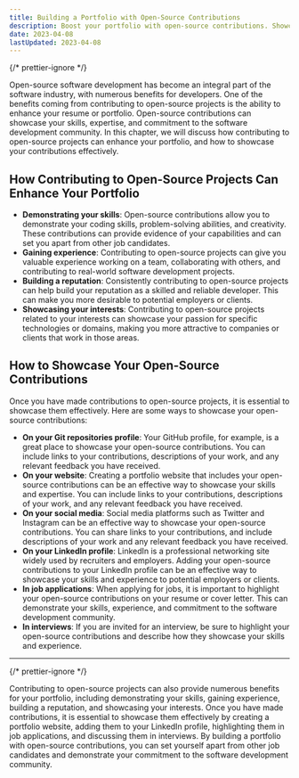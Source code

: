 ```yaml
---
title: Building a Portfolio with Open-Source Contributions
description: Boost your portfolio with open-source contributions. Showcase your skills, expertise and commitment. Learn how to highlight contributions effectively here.
date: 2023-04-08
lastUpdated: 2023-04-08
---
```


{/* prettier-ignore */}
<p class="lead">Open-source software development has become an integral part of the software industry, with numerous benefits for developers. One of the benefits coming from contributing to open-source projects is the ability to enhance your resume or portfolio. Open-source contributions can showcase your skills, expertise, and commitment to the software development community. In this chapter, we will discuss how contributing to open-source projects can enhance your portfolio, and how to showcase your contributions effectively.</p>

## How Contributing to Open-Source Projects Can Enhance Your Portfolio

- <strong>Demonstrating your skills</strong>: Open-source contributions allow you to demonstrate your coding skills,
  problem-solving abilities, and creativity. These contributions can provide evidence of your capabilities and can set
  you apart from other job candidates.
- <strong>Gaining experience</strong>: Contributing to open-source projects can give you valuable experience working on
  a team, collaborating with others, and contributing to real-world software development projects.
- <strong>Building a reputation</strong>: Consistently contributing to open-source projects can help build your
  reputation as a skilled and reliable developer. This can make you more desirable to potential employers or clients.
- <strong>Showcasing your interests</strong>: Contributing to open-source projects related to your interests can
  showcase your passion for specific technologies or domains, making you more attractive to companies or clients that
  work in those areas.

## How to Showcase Your Open-Source Contributions

Once you have made contributions to open-source projects, it is essential to showcase them effectively. Here are some ways to showcase your open-source contributions:

- <strong>On your Git repositories profile</strong>: Your GitHub profile, for example, is a great place to showcase your
  open-source contributions. You can include links to your contributions, descriptions of your work, and any relevant
  feedback you have received.
- <strong>On your website</strong>: Creating a portfolio website that includes your open-source contributions can be an
  effective way to showcase your skills and expertise. You can include links to your contributions, descriptions of your
  work, and any relevant feedback you have received.
- <strong>On your social media</strong>: Social media platforms such as Twitter and Instagram can be an effective way to
  showcase your open-source contributions. You can share links to your contributions, and include descriptions of your
  work and any relevant feedback you have received.
- <strong>On your LinkedIn profile</strong>: LinkedIn is a professional networking site widely used by recruiters and
  employers. Adding your open-source contributions to your LinkedIn profile can be an effective way to showcase your
  skills and experience to potential employers or clients.
- <strong>In job applications</strong>: When applying for jobs, it is important to highlight your open-source
  contributions on your resume or cover letter. This can demonstrate your skills, experience, and commitment to the
  software development community.
- <strong>In interviews</strong>: If you are invited for an interview, be sure to highlight your open-source
  contributions and describe how they showcase your skills and experience.

---

{/* prettier-ignore */}
<p class="lead">Contributing to open-source projects can also provide numerous benefits for your portfolio, including demonstrating your skills, gaining experience, building a reputation, and showcasing your interests. Once you have made contributions, it is essential to showcase them effectively by creating a portfolio website, adding them to your LinkedIn profile, highlighting them in job applications, and discussing them in interviews. By building a portfolio with open-source contributions, you can set yourself apart from other job candidates and demonstrate your commitment to the software development community.</p>
